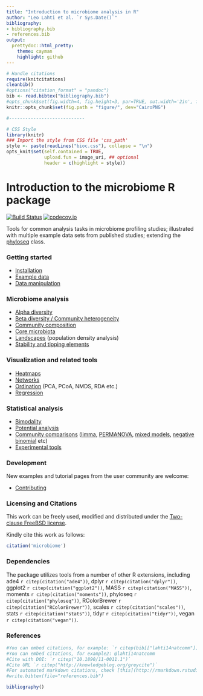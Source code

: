 ```yaml
---
title: "Introduction to microbiome analysis in R"
author: "Leo Lahti et al. `r Sys.Date()`"
bibliography: 
- bibliography.bib
- references.bib
output: 
  prettydoc::html_pretty:
    theme: cayman
    highlight: github
---
```

<!--
  %\VignetteIndexEntry{microbiome tutorial}
  %\VignetteEngine{knitr::rmarkdown}
  %\usepackage[utf8]{inputenc}
  %\VignetteEncoding{UTF-8}
-->

```r
# Handle citations
require(knitcitations)
cleanbib()
#options("citation_format" = "pandoc")
bib <- read.bibtex("bibliography.bib")
#opts_chunk$set(fig.width=4, fig.height=3, par=TRUE, out.width='2in', fig.pos='H')
knitr::opts_chunk$set(fig.path = "figure/", dev="CairoPNG")

#----------------------------

# CSS Style
library(knitr)
### Import the style from CSS file 'css_path' 
style <- paste(readLines("bioc.css"), collapse = "\n")
opts_knit$set(self.contained = TRUE,
              upload.fun = image_uri, ## optional
              header = c(highlight = style))
```


Introduction to the microbiome R package
===========

[![Build Status](https://api.travis-ci.org/microbiome/microbiome.png)](https://travis-ci.org/microbiome/microbiome)
[![codecov.io](https://codecov.io/github/microbiome/microbiome/coverage.svg?branch=master)](https://codecov.io/github/microbiome/microbiome?branch=master)  

Tools for common analysis tasks in microbiome profiling studies;
illustrated with multiple example data sets from published studies;
extending the [phyloseq](http://joey711.github.io/phyloseq/import-data) class.


### Getting started

* [Installation](Template.html) 
* [Example data](Data.html)
* [Data manipulation](Preprocessing.html)


### Microbiome analysis

* [Alpha diversity](Diversity.html)
* [Beta diversity / Community heterogeneity](Betadiversity.html)
* [Community composition](Composition.html)
* [Core microbiota](Core.html)
* [Landscapes](Landscaping.html) (population density analysis)
* [Stability and tipping elements](Stability.html)


### Visualization and related tools

* [Heatmaps](Heatmap.html)
* [Networks](Networks.html)
* [Ordination](Ordination.html) (PCA, PCoA, NMDS, RDA etc.)
* [Regression](Regression.html)


### Statistical analysis

* [Bimodality](Bimodality.html)
* [Potential analysis](Potential.html)
* [Community comparisons](Comparisons.html) ([limma](limma.html), [PERMANOVA](PERMANOVA.html), [mixed models](Mixedmodels.html), [negative binomial](Negativebinomial.html)  etc)
* [Experimental tools](Experimental.html)

### Development

New examples and tutorial pages from the user community are welcome:

* [Contributing](Contributing.html)


### Licensing and Citations

This work can be freely used, modified and distributed under the
[Two-clause FreeBSD license](http://en.wikipedia.org/wiki/BSD\_licenses).

Kindly cite this work as follows:

```r
citation('microbiome')
```


### Dependencies

The package utilizes tools from a number of other R extensions,
including ade4 `r citep(citation("ade4"))`, dplyr `r citep(citation("dplyr"))`, ggplot2 `r citep(citation("ggplot2"))`, MASS `r citep(citation("MASS"))`, moments `r citep(citation("moments"))`, phyloseq `r citep(citation("phyloseq"))`, RColorBrewer `r citep(citation("RColorBrewer"))`, scales `r citep(citation("scales"))`, stats `r citep(citation("stats"))`, tidyr `r citep(citation("tidyr"))`, vegan `r citep(citation("vegan"))`.


### References

```r
#You can embed citations, for example: `r citep(bib[["lahti14natcomm"]])`
#You can embed citations, for example2: @lahti14natcomm
#Cite with DOI: `r citep("10.1890/11-0011.1")`
#Cite URL `r citep("http://knowledgeblog.org/greycite")`
#For automated markdown citations, check [this](http://rmarkdown.rstudio.com/authoring_bibliographies_and_citations.html), [this](https://github.com/cboettig/knitcitations), and [this](http://www.carlboettiger.info/2012/03/24/citations-in-markdown-using-knitr.html). 
#write.bibtex(file="references.bib")
```

```r
bibliography()
```


